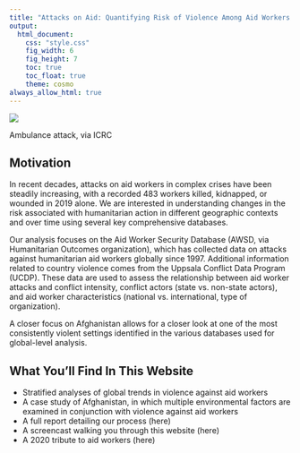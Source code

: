 ```yaml
---
title: "Attacks on Aid: Quantifying Risk of Violence Among Aid Workers in Global Humanitarian Settings"
output: 
  html_document:
    css: "style.css"
    fig_width: 6
    fig_height: 7
    toc: true
    toc_float: true
    theme: cosmo
always_allow_html: true
---
```



![](IMAGES/ambulance_icrc.jpg)




Ambulance attack, via ICRC




## Motivation

In recent decades, attacks on aid workers in complex crises have been steadily increasing, with a recorded 483 workers killed, kidnapped, or wounded in 2019 alone. We are interested in understanding changes in the risk associated with humanitarian action in different geographic contexts and over time using several key comprehensive databases. 

Our analysis focuses on the Aid Worker Security Database (AWSD, via Humanitarian Outcomes organization), which has collected data on attacks against humanitarian aid workers globally since 1997. Additional information related to country violence comes from the Uppsala Conflict Data Program (UCDP). These data are used to assess the relationship between aid worker attacks and conflict intensity, conflict actors (state vs. non-state actors), and aid worker characteristics (national vs. international, type of organization). 

A closer focus on Afghanistan allows for a closer look at one of the most consistently violent settings identified in the various databases used for global-level analysis. 


 
## What You'll Find In This Website

 * Stratified analyses of global trends in violence against aid workers
 * A case study of Afghanistan, in which multiple environmental factors are examined in conjunction with violence against aid workers
 * A full report detailing our process (here)
 * A screencast walking you through this website (here)
 * A 2020 tribute to aid workers (here)






